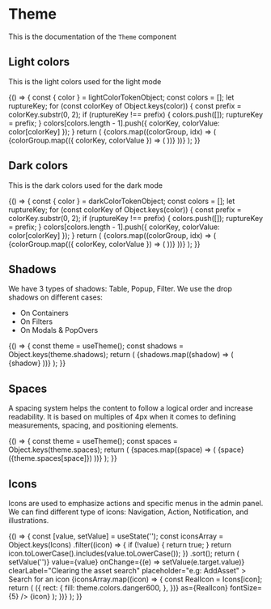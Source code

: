 <!--- TimePicker.stories.mdx --->


<Meta title="Design System/Components/Theme" component={Box} />

# Theme

This is the documentation of the `Theme` component

## Light colors

This is the light colors used for the light mode

<Canvas>
  <Story name="light colors">
    {() => {
      const { color } = lightColorTokenObject;
      const colors = [];
      let ruptureKey;
      for (const colorKey of Object.keys(color)) {
        const prefix = colorKey.substr(0, 2);
        if (ruptureKey !== prefix) {
          colors.push([]);
          ruptureKey = prefix;
        }
        colors[colors.length - 1].push({ colorKey, colorValue: color[colorKey] });
      }
        return (
          <Box>
            <Grid>
              {colors.map((colorGroup, idx) => (
                <GridItem key={`color-group-${idx}`} padding={4}>
                  <Stack spacing={2}>
                    {colorGroup.map(({ colorKey, colorValue }) => (
                      <ColorButton key={colorKey} colorKey={colorKey} color={colorValue} />
                    ))}
                  </Stack>
                </GridItem>
              ))}
            </Grid>
          </Box>
        ); 
      }}
  </Story>
</Canvas>

## Dark colors

This is the dark colors used for the dark mode

<Canvas>
  <Story name="dark colors">
    {() => {
      const { color } = darkColorTokenObject;
      const colors = [];
      let ruptureKey;
      for (const colorKey of Object.keys(color)) {
        const prefix = colorKey.substr(0, 2);
        if (ruptureKey !== prefix) {
          colors.push([]);
          ruptureKey = prefix;
        }
        colors[colors.length - 1].push({ colorKey, colorValue: color[colorKey] });
      }
return (
<Box>
  <Grid>
    {colors.map((colorGroup, idx) => (
      <GridItem key={`color-group-${idx}`} padding={4}>
        <Stack spacing={2}>
          {colorGroup.map(({ colorKey, colorValue }) => (
            <ColorButton key={colorKey} colorKey={colorKey} color={colorValue} />
          ))}
        </Stack>
      </GridItem>
    ))}
  </Grid>
</Box>
); }}
  </Story>
</Canvas>

## Shadows

We have 3 types of shadows: Table, Popup, Filter. We use the drop shadows on different cases:

- On Containers
- On Filters
- On Modals & PopOvers

<Canvas>
  <Story name="shadows">
    {() => {
      const theme = useTheme();
      const shadows = Object.keys(theme.shadows);
      return (
        <Box padding={8} background="neutral100">
          <Grid gap={4}>
            {shadows.map((shadow) => (
              <GridItem padding={8} shadow={shadow} background="neutral0" col={3} key={shadow}>
                <Typography>{shadow}</Typography>
              </GridItem>
            ))}
          </Grid>
        </Box>
      );
    }}
  </Story>
</Canvas>

## Spaces

A spacing system helps the content to follow a logical order and increase readability. It is based on multiples of 4px
when it comes to defining measurements, spacing, and positioning elements.

<Canvas>
  <Story name="spaces">
    {() => {
      const theme = useTheme();
      const spaces = Object.keys(theme.spaces);
      return (
        <Box padding={8} background="neutral100">
          <Stack spacing={1}>
            {spaces.map((space) => (
              <Flex key={`space-${space}`}>
                <Box paddingLeft={2}>
                  <Typography>{space}</Typography> <Typography variant="pi">({theme.spaces[space]})</Typography>
                </Box>
              </Flex>
            ))}
          </Stack>
        </Box>
      );
    }}
  </Story>
</Canvas>

## Icons

Icons are used to emphasize actions and specific menus in the admin panel. We can find different type of icons:
Navigation, Action, Notification, and illustrations.

<Canvas>
  <Story
    name="icons"
    parameters={{
      storyshots: { disable: true },
    }}
  >
    {() => {
      const [value, setValue] = useState('');
      const iconsArray = Object.keys(Icons)
        .filter((icon) => {
          if (!value) {
            return true;
          }
          return icon.toLowerCase().includes(value.toLowerCase());
        })
        .sort();
      return (
        <Box>
          <Box paddingBottom={8}>
            <SearchForm>
              <Searchbar
                name="searchbar"
                onClear={() => setValue('')}
                value={value}
                onChange={(e) => setValue(e.target.value)}
                clearLabel="Clearing the asset search"
                placeholder="e.g: AddAsset"
              >
                Search for an icon
              </Searchbar>
            </SearchForm>
          </Box>
          <Box padding={8} background="neutral100">
            <Grid gap={2}>
              {iconsArray.map((icon) => {
                const RealIcon = Icons[icon];
                return (
                  <GridItem padding={2} col={2} key={icon} background="neutral0">
                    <Box>
                      <Icon
                        aria-hidden
                        colors={(theme) => ({
                          rect: {
                            fill: theme.colors.danger600,
                          },
                        })}
                        as={RealIcon}
                        fontSize={5}
                      />
                    </Box>
                    <Box>
                      <Tooltip description="Copy import">
                        <CopyToClipboard text={`import ${icon} from '@strapi/icons/${icon}';`}>
                          <Typography fontWeight="bold" as="button" type="button">
                            {icon}
                          </Typography>
                        </CopyToClipboard>
                      </Tooltip>
                    </Box>
                  </GridItem>
                );
              })}
            </Grid>
          </Box>
        </Box>
      );
    }}
  </Story>
</Canvas>
